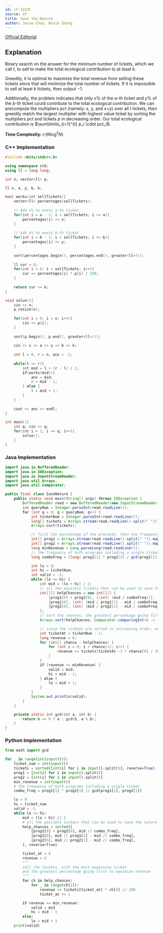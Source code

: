```yaml
---
id: cf-1223C
source: CF
title: Save the Nature
author: Jesse Choe, Kevin Sheng
---
```


[Official Editorial](https://codeforces.com/blog/entry/66993)

## Explanation

Binary search on the answer for the minimum number of tickets, which we call $t$, to sell to make the total ecological contribution to at least $k$. 

Greedily, it is optimal to maximize the total revenue from selling these tickets since that will minimize the total number of tickets. If it is impossible to sell at least $k$ tickets, then output $-1$.

Additionally, the problem indicates that only $x\%$ of the $a$-th ticket and $y\%$ of the $b$-th ticket could contribute to the total ecological contribution. We can precompute the multipliers $pct$ (namely: x, y, and x+y) over all $t$ tickets, then greedily match the largest multiplier with highest value ticket by sorting the multipliers $pct$ and tickets $p$ in decreasing order. Our total ecological contribution is $\sum\limits_{i=1}^{t} p_i \cdot pct_i$.


**Time Complexity:** $\mathcal{O}(N\log^2 N)$

<LanguageSection>

<CPPSection>

### C++ Implementation

```cpp
#include <bits/stdc++.h>

using namespace std;
using ll = long long;

int n; vector<ll> p;

ll x, a, y, b, k;

bool works(int sellTickets){
	vector<ll> percentages(sellTickets);
	
	// Add x% to every a-th ticket.
	for(int i = a - 1; i < sellTickets; i += a){
		percentages[i] += x;
	}
	
	// Add y% to every b-th ticket
	for(int i = b - 1; i < sellTickets; i += b){
		percentages[i] += y;
	}
	
	sort(percentages.begin(), percentages.end(), greater<ll>());
	
	ll cur = 0;
	for(int i = 0; i < sellTickets; i++){
		cur += percentages[i] * p[i] / 100;
	}
	
	return cur >= k;
}

void solve(){
	cin >> n;
	p.resize(n);
	
	for(int i = 0; i < n; i++){
		cin >> p[i];
	}
	
	sort(p.begin(), p.end(), greater<ll>());
	
	cin >> x >> a >> y >> b >> k;
	
	int l = 0, r = n, ans = -1;
	
	while(l <= r){
		int mid = l + (r - l) / 2;
		if(works(mid)){
			ans = mid;
			r = mid - 1;
		} else {
			l = mid + 1;
		}
	}
	
	cout << ans << endl;
}

int main(){
	int q; cin >> q;
	for(int i = 1; i <= q; i++){
		solve();
	}
}
```

</CPPSection>

<JavaSection>
    
### Java Implementation

```java
import java.io.BufferedReader;
import java.io.IOException;
import java.io.InputStreamReader;
import java.util.Arrays;
import java.util.Comparator;

public final class SaveNature {
	public static void main(String[] args) throws IOException {
		BufferedReader read = new BufferedReader(new InputStreamReader(System.in));
		int queryNum = Integer.parseInt(read.readLine());
		for (int q = 0; q < queryNum; q++) {
			int ticketNum = Integer.parseInt(read.readLine());
			long[] tickets = Arrays.stream(read.readLine().split(" ")).mapToLong(Long::parseLong).toArray();
			Arrays.sort(tickets);

			// first the percentage of the proceeds, then the frequency
			int[] prog1 = Arrays.stream(read.readLine().split(" ")).mapToInt(Integer::parseInt).toArray();
			int[] prog2 = Arrays.stream(read.readLine().split(" ")).mapToInt(Integer::parseInt).toArray();
			long minRevenue = Long.parseLong(read.readLine());
			// the frequency of both programs including a single ticket
			long comboFreq = (long) prog1[1] * prog2[1] / gcd(prog1[1], prog2[1]);

			int lo = 0;
			int hi = ticketNum;
			int valid = -1;
			while (lo <= hi) {
				int mid = (lo + hi) / 2;
				// all the possible tickets that can be used to save the nature
				int[][] helpChances = new int[][] {
					{prog1[0] + prog2[0], ((int) (mid / comboFreq))},
					{prog1[0], (int) (mid / prog1[1] - mid / comboFreq)},
					{prog2[0], (int) (mid / prog2[1] - mid / comboFreq)}
				};
				// sort the chances, the greatest percentage going first
				Arrays.sort(helpChances, Comparator.comparingInt(c -> -c[0]));

				// since the tickets are sorted in increasing order, we go in reverse
				int ticketAt = ticketNum - 1;
				long revenue = 0;
				for (int[] chance : helpChances) {
					for (int i = 0; i < chance[1]; i++) {
						revenue += tickets[ticketAt--] * chance[0] / 100;
					}
				}
				if (revenue >= minRevenue) {
					valid = mid;
					hi = mid - 1;
				} else {
					lo = mid + 1;
				}
			}
			System.out.println(valid);
		}
	}

	private static int gcd(int a, int b) {
		return b == 0 ? a : gcd(b, a % b);
	}
}
```

</JavaSection>

<PySection>
    
### Python Implementation

```py
from math import gcd

for _ in range(int(input())):
	ticket_num = int(input())
	tickets = sorted([int(i) for i in input().split()], reverse=True)
	prog1 = [int(i) for i in input().split()]
	prog2 = [int(i) for i in input().split()]
	min_revenue = int(input())
	# the frequency of both programs including a single ticket
	combo_freq = prog1[1] * prog2[1] // gcd(prog1[1], prog2[1])

	lo = 0
	hi = ticket_num
	valid = -1
	while lo <= hi:
		mid = (lo + hi) // 2
		# all the possible tickets that can be used to save the nature
		help_chances = sorted([
			[prog1[0] + prog2[0], mid // combo_freq],
			[prog1[0], mid // prog1[1] - mid // combo_freq],
			[prog2[0], mid // prog2[1] - mid // combo_freq],
		], reverse=True)

		ticket_at = 0
		revenue = 0
		"""
		sell the tickets, with the most expensive ticket
		and the greatest percentage going first to maximize revenue
		"""
		for ch in help_chances:
			for _ in range(ch[1]):
				revenue += tickets[ticket_at] * ch[0] // 100
				ticket_at += 1

		if revenue >= min_revenue:
			valid = mid
			hi = mid - 1
		else:
			lo = mid + 1
	print(valid)
```
    
</PySection>

</LanguageSection>
